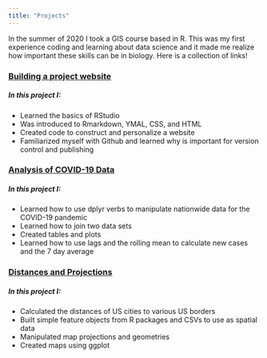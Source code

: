 ```yaml
---
title: "Projects"
---
```


In the summer of 2020 I took a GIS course based in R. This was my first experience coding and learning about data science and it made me realize how important these skills can be in biology. Here is a collection of links! 

### [Building a project website](https://ewapman.github.io/)

##### In this project I:
- Learned the basics of RStudio
- Was introduced to Rmarkdown, YMAL, CSS, and HTML
- Created code to construct and personalize a website 
- Familiarized myself with Github and learned why is important for version control and publishing

### [Analysis of COVID-19 Data](https://ewapman.github.io/geog-176A-labs/lab-02.html)

##### In this project I:
- Learned how to use dplyr verbs to manipulate nationwide data for the COVID-19 pandemic
- Learned how to join two data sets
- Created tables and plots 
- Learned how to use lags and the rolling mean to calculate new cases and the 7 day average 

### [Distances and Projections](https://ewapman.github.io/geog-176A-labs/lab-03.html)

##### In this project I:
- Calculated the distances of US cities to various US borders
- Built simple feature objects from R packages and CSVs to use as spatial data 
- Manipulated map projections and geometries
- Created maps using ggplot 


